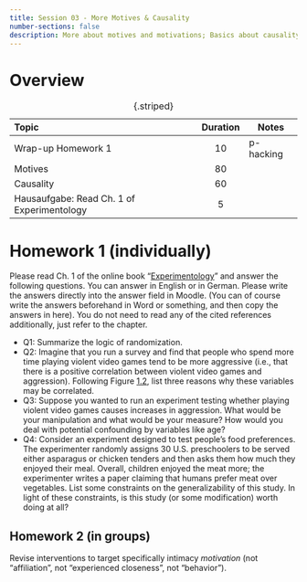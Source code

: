 ---
title: Session 03 - More Motives & Causality
number-sections: false
description: More about motives and motivations; Basics about causality
---

# Overview

| Topic                                      | Duration | Notes     |
| :----------------------------------------- | :------: | --------- |
| Wrap-up Homework 1                         |    10    | p-hacking |
| Motives                                    |    80    |           |
| Causality                                  |    60    |           |
| Hausaufgabe: Read Ch. 1 of Experimentology |    5     |           |

: {.striped}



# Homework 1 (individually)

Please read Ch. 1 of the online book "[Experimentology](https://experimentology.io/)" and answer the following questions. You can answer in English or in German. Please write the answers directly into the answer field in Moodle. (You can of course write the answers beforehand in Word or something, and then copy the answers in here). You do not need to read any of the cited references additionally, just refer to the chapter.

- Q1: Summarize the logic of randomization.
- Q2:  Imagine that you run a survey and find that people who spend more time playing violent video games tend to be more aggressive (i.e., that there is a positive correlation between violent video games and aggression). Following Figure [1.2](https://experimentology.io/1-experiments.html#fig:experiments-money2), list three reasons why these variables may be correlated.
- Q3: Suppose you wanted to run an experiment testing whether playing violent video games causes increases in aggression. What would be your manipulation and what would be your measure? How would you deal with potential confounding by variables like age?
- Q4: Consider an experiment designed to test people’s food preferences. The experimenter randomly assigns 30 U.S. preschoolers to be served either asparagus or chicken tenders and then asks them how much they enjoyed their meal. Overall, children enjoyed the meat more; the experimenter writes a paper claiming that humans prefer meat over vegetables. List some constraints on the generalizability of this study. In light of these constraints, is this study (or some modification) worth doing at all?

<!-- Answers:

Q1: When we want to find causal relations, we want to go from “seeing” to “doing”, i.e., we want to control the situation instead of just observing it. We have to make sure, that we only manipulate a single parameter, which is also the parameter we want to observe the effect of. In order to make sure that other parameters are kept constant, we use randomization to distribute participants to groups randomly.

Q2: 
1. Playing violent could indeed cause increased aggressivity and hence be responsible for the correlation. 
2. Conversely it could be possible that people who tend to be more aggressive are more inclined to play violent video games as well. 
3. One could argue that gender confounds the correlation: Men tend to be more aggressive and to be more in playing violent video games.

Q3:
**Manipulation:** Both the control group and the experimental group play video games. Control group plays a non-violent game, while the experimental group plays a violent game.
**An idea:** Ideally, we’d try to keep other factors (like time pressure in the game / logic / the gameplay in general) constant in both groups, since those other factors might also influence aggression. We could take a “normal” game and extend it to include violent aspects. We could, for example, take Minecraft and write an extension, where players must kill villagers to stay alive. (Reduce number of spawned animals / any other food sources and make it possible for players to kill villagers and get their food. Players should also see blood when they kill a villager or an animal.) This modified version of Minecraft does not change anything in the game except introducing violence to the game.
**Measure:** Participants fill out aggression questionnaires before and after the gaming period.
**Dealing with confounders:** Randomization


Q4:
We can not generalize the results to all “people”, all vegetables and meat, because: 
- Only preschoolers from the U.S. as participants
- Enjoyment != preference (?)
- Asparagus is not the only vegetable
- There are other types of meat

From this study, we only learn that U.S. preschoolers enjoy eating chicken tenders more, compared to asparagus. It is still worth doing this study and variants of this study, we can have different groups of participants or different food each time. Over time, we would be able to generalize the effect after conducting many studies.

 -->

## Homework 2 (in groups)

 Revise interventions to target specifically intimacy *motivation* (not "affiliation", not "experienced closeness", not "behavior").